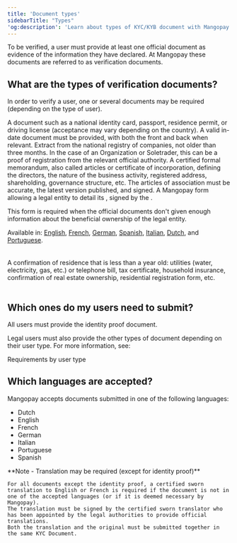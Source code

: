 ```yaml
---
title: 'Document types'
sidebarTitle: "Types"
'og:description': 'Learn about types of KYC/KYB document with Mangopay: which are required for natural and legal users, plus submission constraints and guidelines.'  
---
```



To be verified, a user must provide at least one official document as evidence of the information they have declared. At Mangopay these documents are referred to as verification documents.  

## What are the types of verification documents?  

In order to verify a user, one or several documents may be required (depending on the type of user). 

<CardGroup cols={2}>  
    <Card title="Identity proof">
        A document such as a national identity card, passport, residence permit, or driving license (acceptance may vary depending on the country). A valid in-date document must be provided, with both the front and back when relevant.  
    </Card>  
    <Card title="Registration proof">  
        Extract from the national registry of companies, not older than three months. In the case of an Organization or Soletrader, this can be a proof of registration from the relevant official authority.  
    </Card>  
    <Card title="Articles of association">  
        A certified formal memorandum, also called articles or certificate of incorporation, defining the directors, the nature of the business activity, registered address, shareholding, governance structure, etc. The articles of association must be accurate, the latest version published, and signed.  
    </Card>  
    <Card title="Shareholder declaration">  
A Mangopay form allowing a legal entity to detail its <BeneficialOwner content="beneficial owners" />, signed by the <LegalRepresentative content="legal representative" />.   

This form is required when the official documents don't given enough information about the beneficial ownership of the legal entity.   

Available in: <a href="https://mangopay.com/terms/shareholder-declaration/Shareholder_DeclarationV1-EN.pdf" target="_blank">English</a>, <a href="https://mangopay.com/terms/shareholder-declaration/Shareholder_DeclarationV1-FR.pdf" target="_blank">French</a>, <a href="https://mangopay.com/terms/shareholder-declaration/Shareholder_DeclarationV1-DE.pdf" target="_blank">German</a>, <a href="https://mangopay.com/terms/shareholder-declaration/Shareholder_DeclarationV1-ES.pdf" target="_blank">Spanish</a>, <a href="https://mangopay.com/terms/shareholder-declaration/Shareholder_DeclarationV1-IT.pdf" target="_blank">Italian</a>, <a href="https://mangopay.com/terms/shareholder-declaration/Shareholder_DeclarationV1-NL.pdf" target="_blank">Dutch</a>, and <a href="https://mangopay.com/terms/shareholder-declaration/Shareholder_DeclarationV1-PT.pdf" target="_blank">Portuguese</a>.  
    </Card>  
    <Card title="Address proof">  
        A confirmation of residence that is less than a year old: utilities (water, electricity, gas, etc.) or telephone bill, tax certificate, household insurance, confirmation of real estate ownership, residential registration form, etc.  
    </Card>  
</CardGroup>  

## Which ones do my users need to submit?  

All users must provide the identity proof document.

Legal users must also provide the other types of document depending on their user type. For more information, see: 

<Card title="Guide" href="/guides/users/verification/requirements">Requirements by user type</Card>

## Which languages are accepted?  

Mangopay accepts documents submitted in one of the following languages:  
- Dutch  
- English  
- French  
- German  
- Italian  
- Portuguese  
- Spanish  

<Note>  
    **Note - Translation may be required (except for identity proof)** 
    
    For all documents except the identity proof, a certified sworn translation to English or French is required if the document is not in one of the accepted languages (or if it is deemed necessary by Mangopay).  
    The translation must be signed by the certified sworn translator who has been appointed by the legal authorities to provide official translations.  
    Both the translation and the original must be submitted together in the same KYC Document.  
</Note>